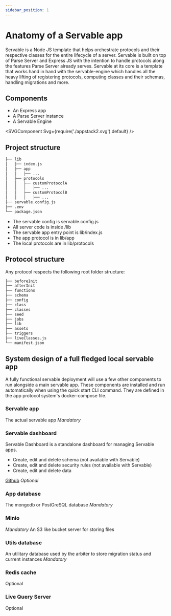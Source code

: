 ```yaml
---
sidebar_position: 1
---
```



# Anatomy of a Servable app

Servable is a Node JS template that helps orchestrate protocols and their respective classes for the entire lifecycle of a server.
Servable is built on top of Parse Server and Express JS with the intention to handle protocols along the features Parse Server already serves.
Servable at its core is a template that works hand in hand with the servable-engine which handles all the heavy lifting of registering protocols, computing classes and their schemas, handling migrations and more.

## Components
- An Express app
- A Parse Server instance
- A Servable Engine


<SVGComponent 
Svg={require('./appstack2.svg').default} />


## Project structure
```bash
├── lib
│   ├── index.js
│   ├── app
│   │   ├── ...
│   ├── protocols
│   │   ├── customProtocolA
│   │   │   ├── ...
│   │   ├── customProtocolB
│   │   │   ├── ...
├── servable.config.js
├── .env
└── package.json
```

- The servable config is servable.config.js
- All server code is inside /lib
- The servable app entry point is lib/index.js
- The app protocol is in lib/app
- The local protocols are in lib/protocols

## Protocol structure
Any protocol respects the following root folder structure:

```bash
├── beforeInit
├── afterInit
├── functions
├── schema
├── config
├── class
├── classes
├── seed
├── jobs
├── lib
├── assets
├── triggers
├── liveClasses.js
└── manifest.json
```

## System design of a full fledged local servable app
A fully functional servable deployment will use a few other components to run alongside a main servable app.
These components are installed and run automatically when using the quick start CLI command.
They are defined in the app protocol system's docker-compose file.

<div className={'bg-red-200 flex p-8'}>
<SVGComponent 
Svg={require('./appstack.svg').default} 
className={`w-full`} 
role="img" />
</div>

### Servable app
The actual servable app
*Mandatory*

### Servable dashboard
Servable Dashboard is a standalone dashboard for managing Servable apps.
- Create, edit and delete schema (not available with Servable)
- Create, edit and delete security rules (not available with Servable)
- Create, edit and delete data

[Github](https://github.com/parse-community/parse-dashboard)
*Optional*

### App database
The mongodb or PostGreSQL database
*Mandatory*

### Minio
*Mandatory*
An S3 like bucket server for storing files


### Utils database
An utilitary database used by the arbiter to store migration status and current instances
*Mandatory*

### Redis cache 
Optional

### Live Query Server
Optional

